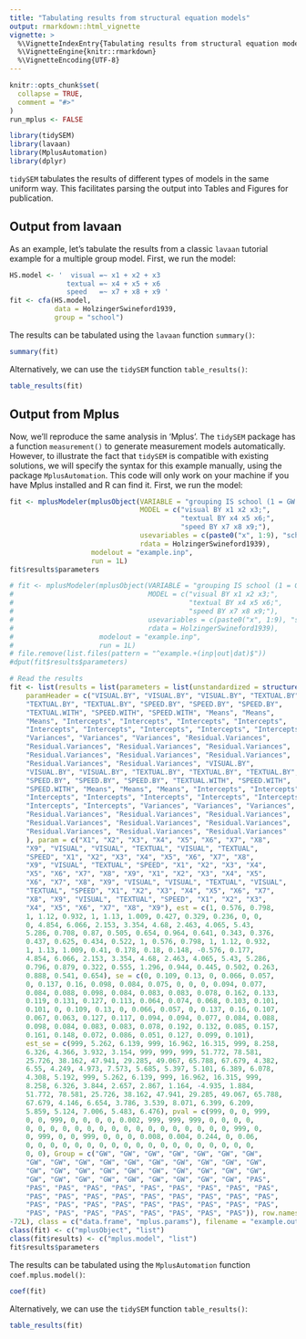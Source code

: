 ---
title: "Tabulating results from structural equation models"
output: rmarkdown::html_vignette
vignette: >
  %\VignetteIndexEntry{Tabulating results from structural equation models}
  %\VignetteEngine{knitr::rmarkdown}
  %\VignetteEncoding{UTF-8}
---

```{r, include = FALSE}
knitr::opts_chunk$set(
  collapse = TRUE,
  comment = "#>"
)
run_mplus <- FALSE
```

```{r setup}
library(tidySEM)
library(lavaan)
library(MplusAutomation)
library(dplyr)
```

`tidySEM` tabulates the results of different types of models in the same uniform way. This facilitates parsing the output into Tables and Figures for publication.

## Output from lavaan

As an example, let's tabulate the results from a classic `lavaan` tutorial example for a multiple group model. First, we run the model:

```{r}
HS.model <- '  visual =~ x1 + x2 + x3
              textual =~ x4 + x5 + x6
              speed   =~ x7 + x8 + x9 '
fit <- cfa(HS.model, 
           data = HolzingerSwineford1939, 
           group = "school")
```
The results can be tabulated using the `lavaan` function `summary()`:

```{r}
summary(fit)
```

Alternatively, we can use the `tidySEM` function `table_results()`:

```{r}
table_results(fit)
```

## Output from Mplus

Now, we'll reproduce the same analysis in 'Mplus'. The `tidySEM` package has a function `measurement()` to generate measurement models automatically. However, to illustrate the fact that `tidySEM` is compatible with existing solutions, we will specify the syntax for this example manually, using the package `MplusAutomation`. This code will only work on your machine if you have Mplus installed and R can find it. First, we run the model:

```{r, eval = FALSE, echo = TRUE}
fit <- mplusModeler(mplusObject(VARIABLE = "grouping IS school (1 = GW 2 = Pas);",
                                MODEL = c("visual BY x1 x2 x3;",
                                          "textual BY x4 x5 x6;",
                                          "speed BY x7 x8 x9;"),
                                usevariables = c(paste0("x", 1:9), "school"),
                                rdata = HolzingerSwineford1939),
                    modelout = "example.inp",
                    run = 1L)
fit$results$parameters
```
```{r, eval = run_mplus, echo = FALSE}
# fit <- mplusModeler(mplusObject(VARIABLE = "grouping IS school (1 = GW 2 = Pas);",
#                                 MODEL = c("visual BY x1 x2 x3;",
#                                           "textual BY x4 x5 x6;",
#                                           "speed BY x7 x8 x9;"),
#                                 usevariables = c(paste0("x", 1:9), "school"),
#                                 rdata = HolzingerSwineford1939),
#                     modelout = "example.inp",
#                     run = 1L)
# file.remove(list.files(pattern = "^example.+(inp|out|dat)$"))
#dput(fit$results$parameters)
```
```{r eval = TRUE, echo = FALSE}
# Read the results
fit <- list(results = list(parameters = list(unstandardized = structure(list(
    paramHeader = c("VISUAL.BY", "VISUAL.BY", "VISUAL.BY", "TEXTUAL.BY", 
    "TEXTUAL.BY", "TEXTUAL.BY", "SPEED.BY", "SPEED.BY", "SPEED.BY", 
    "TEXTUAL.WITH", "SPEED.WITH", "SPEED.WITH", "Means", "Means", 
    "Means", "Intercepts", "Intercepts", "Intercepts", "Intercepts", 
    "Intercepts", "Intercepts", "Intercepts", "Intercepts", "Intercepts", 
    "Variances", "Variances", "Variances", "Residual.Variances", 
    "Residual.Variances", "Residual.Variances", "Residual.Variances", 
    "Residual.Variances", "Residual.Variances", "Residual.Variances", 
    "Residual.Variances", "Residual.Variances", "VISUAL.BY", 
    "VISUAL.BY", "VISUAL.BY", "TEXTUAL.BY", "TEXTUAL.BY", "TEXTUAL.BY", 
    "SPEED.BY", "SPEED.BY", "SPEED.BY", "TEXTUAL.WITH", "SPEED.WITH", 
    "SPEED.WITH", "Means", "Means", "Means", "Intercepts", "Intercepts", 
    "Intercepts", "Intercepts", "Intercepts", "Intercepts", "Intercepts", 
    "Intercepts", "Intercepts", "Variances", "Variances", "Variances", 
    "Residual.Variances", "Residual.Variances", "Residual.Variances", 
    "Residual.Variances", "Residual.Variances", "Residual.Variances", 
    "Residual.Variances", "Residual.Variances", "Residual.Variances"
    ), param = c("X1", "X2", "X3", "X4", "X5", "X6", "X7", "X8", 
    "X9", "VISUAL", "VISUAL", "TEXTUAL", "VISUAL", "TEXTUAL", 
    "SPEED", "X1", "X2", "X3", "X4", "X5", "X6", "X7", "X8", 
    "X9", "VISUAL", "TEXTUAL", "SPEED", "X1", "X2", "X3", "X4", 
    "X5", "X6", "X7", "X8", "X9", "X1", "X2", "X3", "X4", "X5", 
    "X6", "X7", "X8", "X9", "VISUAL", "VISUAL", "TEXTUAL", "VISUAL", 
    "TEXTUAL", "SPEED", "X1", "X2", "X3", "X4", "X5", "X6", "X7", 
    "X8", "X9", "VISUAL", "TEXTUAL", "SPEED", "X1", "X2", "X3", 
    "X4", "X5", "X6", "X7", "X8", "X9"), est = c(1, 0.576, 0.798, 
    1, 1.12, 0.932, 1, 1.13, 1.009, 0.427, 0.329, 0.236, 0, 0, 
    0, 4.854, 6.066, 2.153, 3.354, 4.68, 2.463, 4.065, 5.43, 
    5.286, 0.708, 0.87, 0.505, 0.654, 0.964, 0.641, 0.343, 0.376, 
    0.437, 0.625, 0.434, 0.522, 1, 0.576, 0.798, 1, 1.12, 0.932, 
    1, 1.13, 1.009, 0.41, 0.178, 0.18, 0.148, -0.576, 0.177, 
    4.854, 6.066, 2.153, 3.354, 4.68, 2.463, 4.065, 5.43, 5.286, 
    0.796, 0.879, 0.322, 0.555, 1.296, 0.944, 0.445, 0.502, 0.263, 
    0.888, 0.541, 0.654), se = c(0, 0.109, 0.13, 0, 0.066, 0.057, 
    0, 0.137, 0.16, 0.098, 0.084, 0.075, 0, 0, 0, 0.094, 0.077, 
    0.084, 0.088, 0.098, 0.084, 0.083, 0.083, 0.078, 0.162, 0.133, 
    0.119, 0.131, 0.127, 0.113, 0.064, 0.074, 0.068, 0.103, 0.101, 
    0.101, 0, 0.109, 0.13, 0, 0.066, 0.057, 0, 0.137, 0.16, 0.107, 
    0.067, 0.063, 0.127, 0.117, 0.094, 0.094, 0.077, 0.084, 0.088, 
    0.098, 0.084, 0.083, 0.083, 0.078, 0.192, 0.132, 0.085, 0.157, 
    0.161, 0.148, 0.072, 0.086, 0.051, 0.127, 0.099, 0.101), 
    est_se = c(999, 5.262, 6.139, 999, 16.962, 16.315, 999, 8.258, 
    6.326, 4.366, 3.932, 3.154, 999, 999, 999, 51.772, 78.581, 
    25.726, 38.162, 47.941, 29.285, 49.067, 65.788, 67.679, 4.382, 
    6.55, 4.249, 4.973, 7.573, 5.685, 5.397, 5.101, 6.389, 6.078, 
    4.308, 5.192, 999, 5.262, 6.139, 999, 16.962, 16.315, 999, 
    8.258, 6.326, 3.844, 2.657, 2.867, 1.164, -4.935, 1.884, 
    51.772, 78.581, 25.726, 38.162, 47.941, 29.285, 49.067, 65.788, 
    67.679, 4.146, 6.654, 3.786, 3.539, 8.071, 6.399, 6.209, 
    5.859, 5.124, 7.006, 5.483, 6.476), pval = c(999, 0, 0, 999, 
    0, 0, 999, 0, 0, 0, 0, 0.002, 999, 999, 999, 0, 0, 0, 0, 
    0, 0, 0, 0, 0, 0, 0, 0, 0, 0, 0, 0, 0, 0, 0, 0, 0, 999, 0, 
    0, 999, 0, 0, 999, 0, 0, 0, 0.008, 0.004, 0.244, 0, 0.06, 
    0, 0, 0, 0, 0, 0, 0, 0, 0, 0, 0, 0, 0, 0, 0, 0, 0, 0, 0, 
    0, 0), Group = c("GW", "GW", "GW", "GW", "GW", "GW", "GW", 
    "GW", "GW", "GW", "GW", "GW", "GW", "GW", "GW", "GW", "GW", 
    "GW", "GW", "GW", "GW", "GW", "GW", "GW", "GW", "GW", "GW", 
    "GW", "GW", "GW", "GW", "GW", "GW", "GW", "GW", "GW", "PAS", 
    "PAS", "PAS", "PAS", "PAS", "PAS", "PAS", "PAS", "PAS", "PAS", 
    "PAS", "PAS", "PAS", "PAS", "PAS", "PAS", "PAS", "PAS", "PAS", 
    "PAS", "PAS", "PAS", "PAS", "PAS", "PAS", "PAS", "PAS", "PAS", 
    "PAS", "PAS", "PAS", "PAS", "PAS", "PAS", "PAS", "PAS")), row.names = c(NA, 
-72L), class = c("data.frame", "mplus.params"), filename = "example.out"))))
class(fit) <- c("mplusObject", "list")
class(fit$results) <- c("mplus.model", "list")
fit$results$parameters
```

The results can be tabulated using the `MplusAutomation` function `coef.mplus.model()`:

```{r}
coef(fit)
```

Alternatively, we can use the `tidySEM` function `table_results()`:

```{r}
table_results(fit)
```
